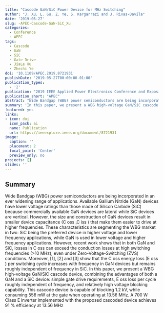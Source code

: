 ```yaml
---
title: "Cascode GaN/SiC Power Device for MHz Switching"
author: "J. Xu, L. Gu, Z. Ye, S. Kargarrazi and J. Rivas-Davila"
date: '2019-05-27'
slug: -APEC-Cascode-GaN-SiC_Xu
categories:
  - Conference
  - APEC
tags: 
  - Cascode
  - GaN
  - SiC
  - Gate Drive
  - JiaLe Xu
  - Zhechi Ye
doi: '10.1109/APEC.2019.8721931'
publishDate: '2019-05-27T00:00:00-01:00'
publication_types:
  - '2'
publication: "2019 IEEE Applied Power Electronics Conference and Exposition (APEC)"
publication_short: "APEC"
abstract: "Wide Bandgap (WBG) power semiconductors are being incorporated in an ever widening range of applications. Available Gallium Nitride (GaN) devices have lower voltage ratings than those made of Silicon Carbide (SiC) because commercially available GaN devices are lateral while SiC devices are vertical. However, the size and construction of GaN devices result in smaller device capacitance (C oss ,C iss ) that make them easier to drive at higher frequencies. These characteristics are segmenting the WBG market in two: SiC being the preferred device in higher voltage and lower frequency applications, while GaN is used in lower voltage and higher frequency applications. However, recent work shows that in both GaN and SiC, losses in C oss can exceed the conduction losses at high switching frequencies (>10 MHz), even under Zero-Voltage-Switching (ZVS) conditions. Moreover, [1], [2] and [3] show that the C oss energy loss (E oss ) per switching cycle increases with frequency in GaN devices but remains roughly independent of frequency in SiC. In this paper, we present a WBG high-voltage GaN/SiC cascode device, combining the advantages of both a GaN and a SiC device: simple gate drive requirements, E oss loss per cycle roughly independent of frequency, and relatively high voltage blocking capability. This cascode device is capable of blocking 1.2 kV, while consuming 558 mW at the gate when operating at 13.56 MHz. A 700 W Class E inverter implemented with the proposed cascoded device achieves 91 % efficiency at 13.56 MHz."
summary: 'In this paper, we present a WBG high-voltage GaN/SiC cascode device, combining the advantages of both a GaN and a SiC device: simple gate drive requirements, E oss loss per cycle roughly independent of frequency, and relatively high voltage blocking capability. This cascode device is capable of blocking 1.2 kV, while consuming 558 mW at the gate when operating at 13.56 MHz. A 700 W Class E inverter implemented with the proposed cascoded device achieves 91 % efficiency at 13.56 MHz.'
featured: yes
links:
- icon: doi
  icon_pack: ai
  name: Publication
  url: https://ieeexplore.ieee.org/document/8721931
image:
  caption: ''
  placement: 2
  focal_point: 'Center'
  preview_only: no
projects: []
slides: ''
---
```


## Summary

Wide Bandgap (WBG) power semiconductors are being incorporated in an ever widening range of applications. Available Gallium Nitride (GaN) devices have lower voltage ratings than those made of Silicon Carbide (SiC) because commercially available GaN devices are lateral while SiC devices are vertical. However, the size and construction of GaN devices result in smaller device capacitance (C oss ,C iss ) that make them easier to drive at higher frequencies. These characteristics are segmenting the WBG market in two: SiC being the preferred device in higher voltage and lower frequency applications, while GaN is used in lower voltage and higher frequency applications. However, recent work shows that in both GaN and SiC, losses in C oss can exceed the conduction losses at high switching frequencies (>10 MHz), even under Zero-Voltage-Switching (ZVS) conditions. Moreover, [1], [2] and [3] show that the C oss energy loss (E oss ) per switching cycle increases with frequency in GaN devices but remains roughly independent of frequency in SiC. In this paper, we present a WBG high-voltage GaN/SiC cascode device, combining the advantages of both a GaN and a SiC device: simple gate drive requirements, E oss loss per cycle roughly independent of frequency, and relatively high voltage blocking capability. This cascode device is capable of blocking 1.2 kV, while consuming 558 mW at the gate when operating at 13.56 MHz. A 700 W Class E inverter implemented with the proposed cascoded device achieves 91 % efficiency at 13.56 MHz